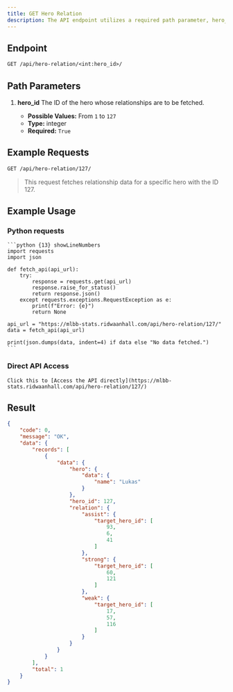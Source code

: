 ```yaml
---
title: GET Hero Relation
description: The API endpoint utilizes a required path parameter, hero_id, an integer from 1 to 127, to retrieve relationship data for a specific hero. The successful JSON response includes a success code and message, and the data field containing a records array. This array holds an object with the main hero's name, its hero_id, and a relation object. The relation object categorizes the hero's relationships into assist, strong, and weak based on target_hero_id arrays. These arrays hold hero IDs that represent heroes that synergize well, heroes that the main hero is strong against, and heroes that the main hero is weak against, respectively.
---
```


## Endpoint

```txt
GET /api/hero-relation/<int:hero_id>/
```

## Path Parameters

1. **hero_id**
   The ID of the hero whose relationships are to be fetched.

   - **Possible Values:** From `1` to `127`
   - **Type:** integer
   - **Required:** `True`

## Example Requests

```txt
GET /api/hero-relation/127/
```

> This request fetches relationship data for a specific hero with the ID 127.

## Example Usage

### Python requests

    ```python {13} showLineNumbers
    import requests
    import json

    def fetch_api(api_url):
        try:
            response = requests.get(api_url)
            response.raise_for_status()
            return response.json()
        except requests.exceptions.RequestException as e:
            print(f"Error: {e}")
            return None

    api_url = "https://mlbb-stats.ridwaanhall.com/api/hero-relation/127/"
    data = fetch_api(api_url)

    print(json.dumps(data, indent=4) if data else "No data fetched.")
    ```

### Direct API Access

    Click this to [Access the API directly](https://mlbb-stats.ridwaanhall.com/api/hero-relation/127/)

## Result

```json {10} showLineNumbers
{
    "code": 0,
    "message": "OK",
    "data": {
        "records": [
            {
                "data": {
                    "hero": {
                        "data": {
                            "name": "Lukas"
                        }
                    },
                    "hero_id": 127,
                    "relation": {
                        "assist": {
                            "target_hero_id": [
                                93,
                                6,
                                41
                            ]
                        },
                        "strong": {
                            "target_hero_id": [
                                60,
                                121
                            ]
                        },
                        "weak": {
                            "target_hero_id": [
                                17,
                                57,
                                116
                            ]
                        }
                    }
                }
            }
        ],
        "total": 1
    }
}
```